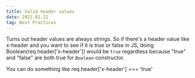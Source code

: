 ```yaml
---
title: Valid header values
date: 2021-02-22
tag: Best Practices
---
```



Turns out header values are always strings. So if there's a header value like x-header and you want
to see if it is true or false in JS, doing Boolean(req.header['x-header']) would be `true` regardless because
"true" and "false" are both true for `Boolean` constructor.

You can do something like req.header['x-header'] === 'true'
